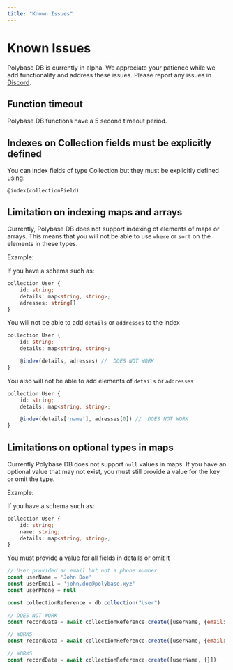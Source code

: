 ```yaml
---
title: "Known Issues"
---
```


# Known Issues

Polybase DB is currently in alpha. We appreciate your patience while we add
functionality and address these issues. Please report any issues in
[Discord](https://discord.gg/DrXkRpCFDX).

## Function timeout

Polybase DB functions have a 5 second timeout period.


## Indexes on Collection fields must be explicitly defined

You can index fields of type Collection but they must be explicitly defined using:

`@index(collectionField)`


## Limitation on indexing maps and arrays
Currently, Polybase DB does not support indexing of elements of maps or arrays.
This means that you will not be able to use `where` or `sort` on the elements
in these types. 

Example: 

If you have a schema such as: 

```typescript
collection User {
    id: string;
    details: map<string, string>;
    adresses: string[]
}
```

You will not be able to add `details` or `addresses` to the index

```typescript
collection User {
    id: string;
    details: map<string, string>;

    @index(details, adresses) //  DOES NOT WORK
}
```
You also will not be able to add elements of `details` or `addresses`

```typescript
collection User {
    id: string;
    details: map<string, string>;

    @index(details['name'], adresses[0]) //  DOES NOT WORK
}
```



## Limitations on optional types in maps
Currently Polybase DB does not support `null` values in maps.
If you have an optional value that may not exist, you must still provide a 
value for the key or omit the type. 

Example:

If you have a schema such as: 

```typescript
collection User {
    id: string;
    name: string;
    details: map<string, string>;
}
```

You must provide a value for all fields in details or omit it

```js
// User provided an email but not a phone number
const userName = 'John Doe'
const userEmail = 'john.doe@polybase.xyz'
const userPhone = null

const collectionReference = db.collection("User")

// DOES NOT WORK
const recordData = await collectionReference.create([userName, {email: userEmail, phone: userPhone}]) 

// WORKS
const recordData = await collectionReference.create([userName, {email: userEmail, phone: ""}]) 

// WORKS
const recordData = await collectionReference.create([userName, {}])

```




